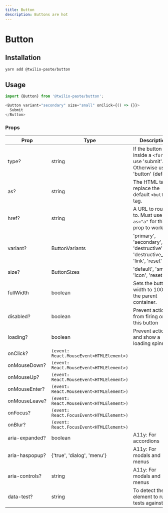 ```yaml
---
title: Button
description: Buttons are hot
---
```



# Button

## Installation

```bash
yarn add @twilio-paste/button
```

## Usage

```js
import {Button} from '@twilio-paste/button';

<Button variant="secondary" size="small" onClick={() => {}}>
  Submit
</Button>
```

### Props

| Prop           | Type                                   | Description                                                                         | Default   |
| -------------- | -------------------------------------- | ----------------------------------------------------------------------------------- | --------- |
| type?          | string                                 | If the button is inside a `<form>`: use 'submit'. Otherwise use 'button' (default). | 'button'  |
| as?            | string                                 | The HTML tag to replace the default `<button>` tag.                                 | 'button'  |
| href?          | string                                 | A URL to route to. Must use `as="a"` for this prop to work.                         | null      |
| variant?       | ButtonVariants                         | 'primary', 'secondary', 'destructive', 'destructive_link', 'link', 'reset'          | 'primary' |
| size?          | ButtonSizes                            | 'default', 'small', 'icon', 'reset'                                                 | 'default' |
| fullWidth      | boolean                                | Sets the button width to 100% of the parent container.                              | false     |
| disabled?      | boolean                                | Prevent actions from firing on this button                                          | false     |
| loading?       | boolean                                | Prevent actions and show a loading spinner                                          | false     |
| onClick?       | `(event: React.MouseEvent<HTMLElement>)` |                                                                                     | null      |
| onMouseDown?   | `(event: React.MouseEvent<HTMLElement>)` |                                                                                     | null      |
| onMouseUp?     | `(event: React.MouseEvent<HTMLElement>)` |                                                                                     | null      |
| onMouseEnter?  | `(event: React.MouseEvent<HTMLElement>)` |                                                                                     | null      |
| onMouseLeave?  | `(event: React.MouseEvent<HTMLElement>)` |                                                                                     | null      |
| onFocus?       | `(event: React.FocusEvent<HTMLElement>)` |                                                                                     | null      |
| onBlur?        | `(event: React.FocusEvent<HTMLElement>)` |                                                                                     | null      |
| aria-expanded? | boolean                                | A11y: For accordions                                                                | null      |
| aria-haspopup? | {'true', 'dialog', 'menu'}             | A11y: For modals and menus                                                          | null      |
| aria-controls? | string                                 | A11y: For modals and menus                                                          | null      |
| data-test?     | string                                 | To detect the element to run tests against.                                         | null      |
